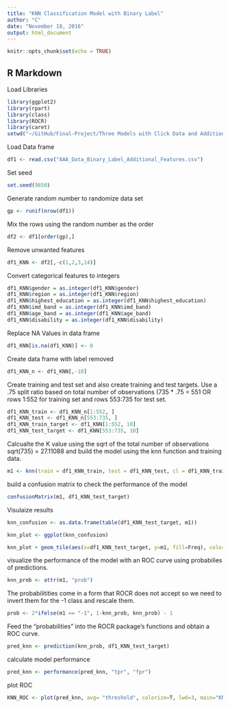 ```yaml
---
title: "KNN Classification Model with Binary Label"
author: "C"
date: "November 18, 2016"
output: html_document
---
```


```r
knitr::opts_chunk$set(echo = TRUE)
```

## R Markdown

Load Libraries
```r
library(ggplot2)
library(rpart)
library(class)
library(ROCR)
library(caret)
setwd("~/GitHub/Final-Project/Three Models with Click Data and Additional Features [Binary Label]")
```
Load Data frame 


```r
df1 <- read.csv("AAA_Data_Binary_Label_Additional_Features.csv")

```

Set seed

```r
set.seed(9850)

```

Generate random number to randomize data set

```r
gp <- runif(nrow(df1))

```

Mix the rows using the random number as the order

```r

df2 <- df1[order(gp),]

```
Remove unwanted features

```r
df1_KNN <- df2[,-c(1,2,3,14)]
```

Convert categorical features to integers 
```r
df1_KNN$gender = as.integer(df1_KNN$gender)
df1_KNN$region = as.integer(df1_KNN$region)
df1_KNN$highest_education = as.integer(df1_KNN$highest_education)
df1_KNN$imd_band = as.integer(df1_KNN$imd_band)
df1_KNN$age_band = as.integer(df1_KNN$age_band)
df1_KNN$disability = as.integer(df1_KNN$disability)

```

Replace NA Values in data frame

```r
df1_KNN[is.na(df1_KNN)] <- 0
```

Create data frame with label removed 
```r

df1_KNN_n <- df1_KNN[,-10]

```


Create training and test set and also create training and test targets. Use a .75 split ratio based on total number of observations (735 * .75 = 551 OR rows 1:552 for training set and rows 553:735 for test set.

```r
df1_KNN_train <- df1_KNN_n[1:552, ]
df1_KNN_test <- df1_KNN_n[553:735, ]
df1_KNN_train_target <- df1_KNN[1:552, 10]
df1_KNN_test_target <- df1_KNN[553:735, 10]

```

Calcualte the K value using the sqrt of the total number of observations sqrt(735) = 27.11088 and build the model using the knn function and training data.
```r
m1 <- knn(train = df1_KNN_train, test = df1_KNN_test, cl = df1_KNN_train_target, k=27, prob = TRUE)

```

build a confusion matrix to check the performance of the model

```r
confusionMatrix(m1, df1_KNN_test_target)
```

Visulaize results 

```r
knn_confusion <- as.data.frame(table(df1_KNN_test_target, m1))

knn_plot <- ggplot(knn_confusion)

knn_plot + geom_tile(aes(x=df1_KNN_test_target, y=m1, fill=Freq), color = "gray") + scale_x_discrete(name="Actual Class") + scale_y_discrete(name="Predicted Class") + scale_fill_gradient(high = "red") + labs(fill="Frequency", title = "KNN Confusion Matrix") + geom_text(data = knn_confusion, aes(x=df1_KNN_test_target, y=m1, label=Freq), color = "white")

```
visualize the performance of the model with an ROC curve using probabilies of predictions.

```r
knn_prob <- attr(m1, "prob")

```
The probabilitities come in a form that ROCR does not accept so we need to invert them for the -1 class and rescale them.

```r
prob <- 2*ifelse(m1 == "-1", 1-knn_prob, knn_prob) - 1
```
Feed the "probabilities" into the ROCR package's functions and obtain a ROC curve.

```r
pred_knn <- prediction(knn_prob, df1_KNN_test_target)
```
calculate model performance
```r
pred_knn <- performance(pred_knn, "tpr", "fpr")
```
plot ROC
```r
KNN_ROC <- plot(pred_knn, avg= "threshold", colorize=T, lwd=3, main="KNN Binary Label ROC Curve")
```


